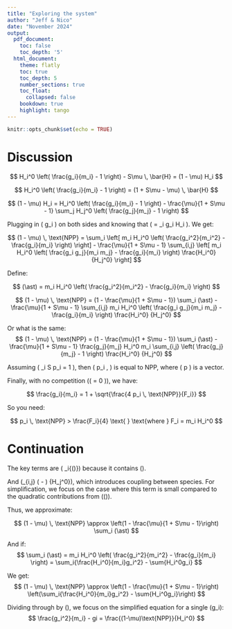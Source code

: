 ```yaml
---
title: "Exploring the system"
author: "Jeff & Nico"
date: "November 2024"
output:
  pdf_document:
    toc: false
    toc_depth: '5'
  html_document:
    theme: flatly
    toc: true
    toc_depth: 5
    number_sections: true
    toc_float:
      collapsed: false
    bookdown: true
    highlight: tango
---
```


```r
knitr::opts_chunk$set(echo = TRUE)
```

# Discussion

$$
H_i^0 \left( \frac{g_i}{m_i} - 1 \right) - S\mu \, \bar{H} = (1 - \mu) H_i
$$

$$
H_i^0 \left( \frac{g_i}{m_i} - 1 \right) = (1 + S\mu - \mu) \, \bar{H}
$$

$$
(1 - \mu) H_i = H_i^0 \left( \frac{g_i}{m_i} - 1 \right) - \frac{\mu}{1 + S\mu - 1} \sum_j H_j^0 \left( \frac{g_j}{m_j} - 1 \right)
$$

Plugging in \( g_i \) on both sides and knowing that \( \text{NPP} = \sum_i g_i H_i \). We get:

$$
(1 - \mu) \, \text{NPP} = \sum_i \left[ m_i H_i^0 \left( \frac{g_i^2}{m_i^2} - \frac{g_i}{m_i} \right) \right] 
- \frac{\mu}{1 + S\mu - 1} \sum_{i,j} \left[ m_i H_i^0 \left( \frac{g_i g_j}{m_i m_j} - \frac{g_i}{m_i} \right) \frac{H_i^0} {H_j^0} \right]
$$

Define:

$$
(\ast) = m_i H_i^0 \left( \frac{g_i^2}{m_i^2} - \frac{g_i}{m_i} \right)
$$


$$
(1 - \mu) \, \text{NPP} = (1 - \frac{\mu}{1 + S\mu - 1}) \sum_i (\ast) - \frac{\mu}{1 + S\mu - 1} \sum_{i,j} m_i H_i^0 \left( \frac{g_i g_j}{m_i m_j} - \frac{g_i}{m_i} \right) \frac{H_i^0} {H_j^0}
$$

Or what is the same:
$$
(1 - \mu) \, \text{NPP} = (1 - \frac{\mu}{1 + S\mu - 1}) \sum_i (\ast) - \frac{\mu}{1 + S\mu - 1} \frac{g_j}{m_j} H_i^0 m_i \sum_{i,j} \left( \frac{g_j}{m_j} - 1 \right) \frac{H_i^0} {H_j^0}
$$

Assuming \( \sum_i S p_i = 1 \), then \( \sum p_i \, \text{NPP} \) is equal to NPP, where \( p \) is a vector.

Finally, with no competition (\( \mu = 0 \)), we have:

$$
\frac{g_i}{m_i} = 1 + \sqrt{\frac{4 p_i \, \text{NPP}}{F_i}}
$$

So you need:

$$
p_i \, \text{NPP} > \frac{F_i}{4} \text{ } \text{where } F_i = m_i H_i^0
$$

\newpage

# Continuation

The key terms are \( \sum_i{(\ast)}\) because it contains \(\frac{g_i^2}{m_i^2}\).

And \(\sum_{i,j} ( \frac{g_i g_j}{m_i m_j} - \frac{g_i}{m_i} \right) \frac{H_i^0} {H_j^0}\), which introduces coupling between species. For simplification, we focus on the case where this term is small compared to the quadratic contributions from \((\ast)\).

Thus, we approximate:

$$
(1 - \mu) \, \text{NPP} \approx \left(1 - \frac{\mu}{1 + S\mu - 1}\right) \sum_i (\ast)
$$

And if:
$$
\sum_i (\ast) = m_i H_i^0 \left( \frac{g_i^2}{m_i^2} - \frac{g_i}{m_i} \right) = \sum_i{\frac{H_i^0}{m_i}g_i^2} - \sum{H_i^0g_i}
$$

We get:
$$
(1 - \mu) \, \text{NPP} \approx \left(1 - \frac{\mu}{1 + S\mu - 1}\right) \left(\sum_i{\frac{H_i^0}{m_i}g_i^2} - \sum{H_i^0g_i}\right)
$$

Dividing through by \(\frac{H_i^0}{m_i}\), we focus on the simplified equation for a single \(g_i\):
$$
\frac{g_i^2}{m_i} - gi = \frac{(1-\mu)\text{NPP}}{H_i^0}
$$





